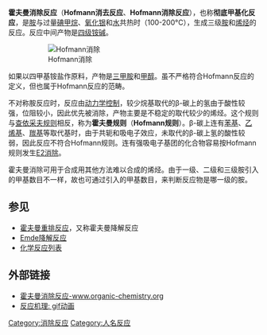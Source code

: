 {{NoteTA|G1=Chemistry}}
'''霍夫曼消除反应'''（'''Hofmann消去反应'''、'''Hofmann消除反应'''），也称'''彻底甲基化反应'''，是[[胺|胺]]与过量[[碘甲烷|碘甲烷]]、[[氧化银|氧化银]]和[[水|水]]共热时（100-200°C），生成三级[[胺|胺]]和[[烯烃|烯烃]]的反应。反应中间产物是[[季铵盐|四级铵碱]]。

:[[File:HofmannElimination.svg|Hofmann消除]]

如果以四甲基铵盐作原料，产物是[[三甲胺|三甲胺]]和[[甲醇|甲醇]]。虽不严格符合Hofmann反应的定义，但也属于Hofmann反应的范畴。

不对称胺反应时，反应由[[动力学控制|动力学控制]]，较少烷基取代的β-碳上的氢由于酸性较强，位阻较小，因此优先被消除，产物主要是不稳定的取代较少的烯烃。这个规则与[[查依采夫规则|查依采夫规则]]相反，称为'''霍夫曼规则'''（'''Hofmann规则'''）。β-碳上连有[[苯基|苯基]]、[[乙烯基|乙烯基]]、[[羰基|羰基]]等取代基时，由于共轭和吸电子效应，未取代的β-碳上氢的酸性较弱，因此反应不符合Hofmann规则。连有强吸电子基团的化合物容易按Hofmann规则发生[[双分子消除反应|E2消除]]。

霍夫曼消除可用于合成用其他方法难以合成的烯烃。由于一级、二级和三级胺引入的甲基数目不一样，故也可通过引入的甲基数目，来判断反应物是哪一级的胺。

== 参见 ==
* [[霍夫曼重排反应|霍夫曼重排反应]]，又称霍夫曼降解反应
* [[Emde降解反应|Emde降解反应]]
* [[化学反应列表|化学反应列表]]

== 外部链接 ==
* [https://www.organic-chemistry.org/namedreactions/hofmann-elimination.shtm 霍夫曼消除反应-www.organic-chemistry.org]
* [https://commons.wikimedia.org/wiki/File%3AHofmann_startAnimGif.gif 反应机理: gif动画]
{{DEFAULTSORT:Hoffman elimination}}
[[Category:消除反应|Category:消除反应]]
[[Category:人名反应|Category:人名反应]]